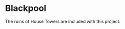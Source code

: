 
# Blackpool

<ProjectDetails
  floatRight
  region="North"
  house="House Slate"
  type="Castle"
  status="Not Started"
  warp="/warp towers"
  projectLead="undefined"
  dateStarted="Invalid Date"
  dateCompleted="Invalid Date"
/>

The ruins of House Towers are included with this project.
